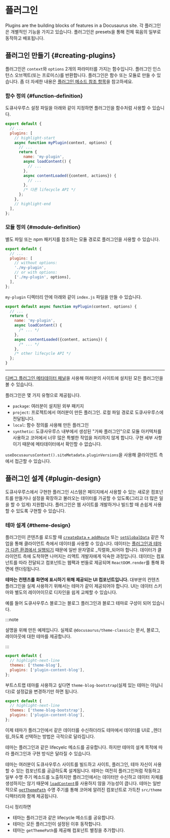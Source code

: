 # 플러그인

Plugins are the building blocks of features in a Docusaurus site. 각 플러그인은 개별적인 기능을 가지고 있습니다. 플러그인은 presets을 통해 전체 묶음의 일부로 동작하고 배포됩니다.

## 플러그인 만들기 {#creating-plugins}

플러그인은 `context`와 `options` 2개의 파라미터를 가지는 함수입니다. 플러그인 인스턴스 오브젝트(또는 프로미스)를 반환합니다. 플러그인은 함수 또는 모듈로 만들 수 있습니다. 좀 더 자세한 내용은 [플러그인 메소드 참조 항목](../api/plugin-methods/README.mdx)을 참고하세요.

### 함수 정의 {#function-definition}

도큐사우루스 설정 파일을 아래와 같이 지정하면 플러그인을 함수처럼 사용할 수 있습니다.

```js title="docusaurus.config.js"
export default {
  // ...
  plugins: [
    // highlight-start
    async function myPlugin(context, options) {
      // ...
      return {
        name: 'my-plugin',
        async loadContent() {
          // ...
        },
        async contentLoaded({content, actions}) {
          // ...
        },
        /* 다른 lifecycle API */
      };
    },
    // highlight-end
  ],
};
```

### 모듈 정의 {#module-definition}

별도 파일 또는 npm 패키지를 참조하는 모듈 경로로 플러그인을 사용할 수 있습니다.

```js title="docusaurus.config.js"
export default {
  // ...
  plugins: [
    // without options:
    './my-plugin',
    // or with options:
    ['./my-plugin', options],
  ],
};
```

`my-plugin` 디렉터리 안에 아래와 같이 `index.js` 파일을 만들 수 있습니다.

```js title="my-plugin/index.js"
export default async function myPlugin(context, options) {
  // ...
  return {
    name: 'my-plugin',
    async loadContent() {
      /* ... */
    },
    async contentLoaded({content, actions}) {
      /* ... */
    },
    /* other lifecycle API */
  };
}
```

---

[디버그 플러그인 메타데이터 패널](/__docusaurus/debug/metadata)을 사용해 여러분의 사이트에 설치된 모든 플러그인을 볼 수 있습니다.

플러그인은 몇 가지 유형으로 제공됩니다.

- `package`: 여러분이 설치된 외부 패키지
- `project`: 프로젝트에서 여러분이 만든 플러그인. 로컬 파일 경로로 도큐사우루스에 전달됩니다.
- `local`: 함수 정의를 사용해 만든 플러그인
- `synthetic`: 도큐사우루스 내부에서 생성된 "가짜 플러그인"으로 모듈 아키텍처를 사용하고 코어에서 너무 많은 특별한 작업을 처리하지 않게 합니다. 구현 세부 사항이기 때문에 메타데이터에서 확인할 수 없습니다.

`useDocusaurusContext().siteMetadata.pluginVersions`을 사용해 클라이언트 측에서 접근할 수 있습니다.

## 플러그인 설계 {#plugin-design}

도큐사우루스에서 구현한 플러그인 시스템은 페이지에서 사용할 수 있는 새로운 컴포넌트를 만들거나 설정을 확장하고 불러오는 데이터를 가공할 수 있도록(그리고 더 많은 일을 할 수 있게) 지원합니다. 플러그인은 웹 사이트를 개발하거나 빌드할 때 손쉽게 사용할 수 있도록 구현할 수 있습니다.

### 테마 설계 {#theme-design}

플러그인이 콘텐츠를 로드할 때 [`createData` + `addRoute`](../api/plugin-methods/lifecycle-apis.mdx#addRoute) 또는 [`setGlobalData`](../api/plugin-methods/lifecycle-apis.mdx#setGlobalData) 같은 작업을 통해 클라이언트 측에서 데이터를 사용할 수 있습니다. 데이터는 [플러그인과 테마가 다른 환경에서 실행되기](./architecture.mdx) 때문에 일반 문자열로 _직렬화_되어야 합니다. 데이터가 클라이언트 측에 도착하면 나머지는 리액트 개발자에게 익숙한 과정입니다. 데이터는 컴포넌트를 따라 전달되고 컴포넌트는 웹팩과 번들로 제공되며 `ReactDOM.render`를 통해 화면에 렌더링됩니다.

**테마는 컨텐츠를 화면에 표시하기 위해 제공되는 UI 컴포넌트입니다.** 대부분의 컨텐츠 플러그인을 실제 사용하기 위해서는 테마가 같이 제공되어야 합니다. UI는 데이터 스키마와 별도의 레이어이므로 디자인을 쉽게 교체할 수 있습니다.

예를 들어 도큐사우루스 블로그는 블로그 플러그인과 블로그 테마로 구성이 되어 있습니다.

:::note

설명을 위해 만든 예제입니다. 실제로 `@docusaurus/theme-classic`는 문서, 블로그, 레이아웃에 대한 테마를 제공합니다.

:::

```js title="docusaurus.config.js"
export default {
  // highlight-next-line
  themes: ['theme-blog'],
  plugins: ['plugin-content-blog'],
};
```

부트스트랩 테마를 사용하고 싶다면 `theme-blog-bootstrap`(실제 있는 테마는 아닙니다)로 설정값을 변경하기만 하면 됩니다.

```js title="docusaurus.config.js"
export default {
  // highlight-next-line
  themes: ['theme-blog-bootstrap'],
  plugins: ['plugin-content-blog'],
};
```

이제 테마가 플러그인에서 같은 데이터를 수신하더라도 테마에서 데이터를 UI로 _렌더링_하도록 선택하는 방법은 극적으로 달라집니다.

테마는 플러그인과 같은 lifecyelc 메소드를 공유합니다. 하지만 테마의 설계 목적에 따라 플러그인과 구현 방식은 달라질 수 있습니다.

테마는 여러분이 도큐사우루스 사이트를 빌드하고 사이트, 플러그인, 테마 자신이 사용할 수 있는 컴포넌트를 공급하도록 설계됩니다. 테마는 여전히 플러그인처럼 작동하고 일부 수명 주기 메소드를 노출하지만 플러그인에서는 데이터만 수신하고 데이터 자체를 생성하지는 않기 때문에 [`loadContent`](../api/plugin-methods/lifecycle-apis.mdx#loadContent)를 사용하지 않을 가능성이 큽니다. 테마는 일반적으로 [`getThemePath`](../api/plugin-methods/extend-infrastructure.mdx#getThemePath) 수명 주기를 통해 코어에 알려진 컴포넌트로 가득찬 `src/theme` 디렉터리와 함께 제공됩니다.

다시 정리하면

- 테마는 플러그인과 같은 lifecycle 메소드를 공유합니다.
- 테마는 모든 플러그인이 설정된 이후 동작합니다.
- 테마는 `getThemePath`를 제공해 컴포넌트 별칭을 추가합니다.
